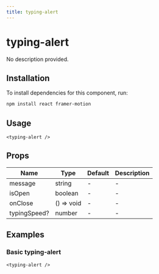 ```yaml
---
title: typing-alert
---
```


# typing-alert

No description provided.

## Installation
To install dependencies for this component, run:
```bash
npm install react framer-motion
```

## Usage
```tsx
<typing-alert />
```

## Props
| Name      | Type     | Default | Description                 |
|-----------|----------|---------|-----------------------------|
| message | string | - | - |
| isOpen | boolean | - | - |
| onClose | () => void | - | - |
| typingSpeed? | number | - | - |

## Examples

### Basic typing-alert
```tsx
<typing-alert />
```

